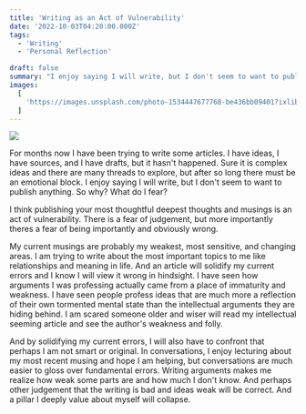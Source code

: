 ```yaml
---
title: 'Writing as an Act of Vulnerability'
date: '2022-10-03T04:20:00.000Z'
tags:
  - 'Writing'
  - 'Personal Reflection'

draft: false
summary: "I enjoy saying I will write, but I don't seem to want to publish anything. So why? What do I fear?"
images:
  [
    'https://images.unsplash.com/photo-1534447677768-be436bb09401?ixlib=rb-1.2.1&ixid=MnwxMjA3fDB8MHxwaG90by1wYWdlfHx8fGVufDB8fHx8&auto=format&fit=crop&w=2094&q=80',
  ]
---
```


![](https://images.unsplash.com/photo-1534447677768-be436bb09401?ixlib=rb-1.2.1&ixid=MnwxMjA3fDB8MHxwaG90by1wYWdlfHx8fGVufDB8fHx8&auto=format&fit=crop&w=2094&q=80)

For months now I have been trying to write some articles. I have ideas, I have sources, and I have drafts, but it hasn't happened. Sure it is complex ideas and there are many threads to explore, but after so long there must be an emotional block. I enjoy saying I will write, but I don't seem to want to publish anything. So why? What do I fear?

I think publishing your most thoughtful deepest thoughts and musings is an act of vulnerability. There is a fear of judgement, but more importantly theres a fear of being importantly and obviously wrong.

My current musings are probably my weakest, most sensitive, and changing areas. I am trying to write about the most important topics to me like relationships and meaning in life. And an article will solidify my current errors and I know I will view it wrong in hindsight. I have seen how arguments I was professing actually came from a place of immaturity and weakness. I have seen people profess ideas that are much more a reflection of their own tormented mental state than the intellectual arguments they are hiding behind. I am scared someone older and wiser will read my intellectual seeming article and see the author's weakness and folly.

And by solidifying my current errors, I will also have to confront that perhaps I am not smart or original. In conversations, I enjoy lecturing about my most recent musing and hope I am helping, but conversations are much easier to gloss over fundamental errors. Writing arguments makes me realize how weak some parts are and how much I don't know. And perhaps other judgement that the writing is bad and ideas weak will be correct. And a pillar I deeply value about myself will collapse.
